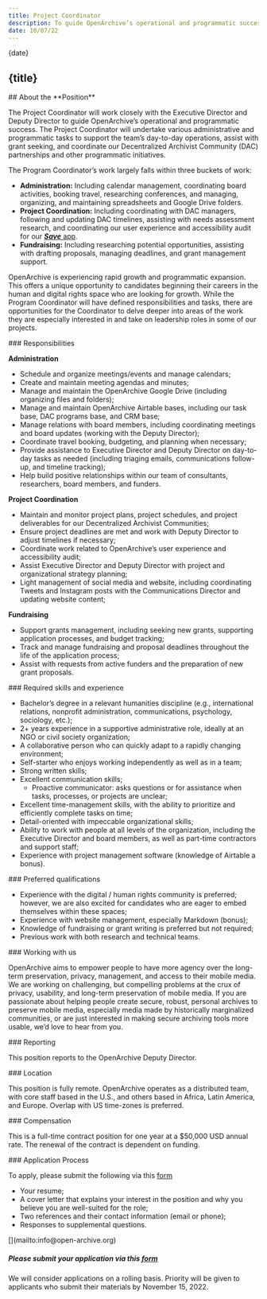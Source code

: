 ```yaml
---
title: Project Coordinator
description: To guide OpenArchive’s operational and programmatic success, we’re seeking a Project Coordinator who will support our team’s day-to-day operations, assist with grant seeking, and coordinate our Decentralized Archivist Community (DAC) partnerships and other programmatic initiatives.
date: 10/07/22
---
```



<JobHeaderSection>
{date}

## {title}

</JobHeaderSection>

<AboutSection />

<AboutPositionSection>
## About the **Position**

The Project Coordinator will work closely with the Executive Director and Deputy Director to guide OpenArchive’s operational and programmatic success. The Project Coordinator will undertake various administrative and programmatic tasks to support the team’s day-to-day operations, assist with grant seeking, and coordinate our Decentralized Archivist Community (DAC) partnerships and other programmatic initiatives.

The Program Coordinator’s work largely falls within three buckets of work:

- **Administration:** Including calendar management, coordinating board activities, booking travel, researching conferences, and managing, organizing, and maintaining spreadsheets and Google Drive folders.
- **Project Coordination:** Including coordinating with DAC managers, following and updating DAC timelines, assisting with needs assessment research, and coordinating our user experience and accessibility audit for our [**_Save_** app](https://open-archive.org/save).
- **Fundraising:** Including researching potential opportunities, assisting with drafting proposals, managing deadlines, and grant management support.

OpenArchive is experiencing rapid growth and programmatic expansion. This offers a unique opportunity to candidates beginning their careers in the human and digital rights space who are looking for growth. While the Program Coordinator will have defined responsibilities and tasks, there are opportunities for the Coordinator to delve deeper into areas of the work they are especially interested in and take on leadership roles in some of our projects.

</AboutPositionSection>

<DetailsSection>
<DetailItem>
### Responsibilities

**Administration**

- Schedule and organize meetings/events and manage calendars;
- Create and maintain meeting agendas and minutes;
- Manage and maintain the OpenArchive Google Drive (including organizing files and folders);
- Manage and maintain OpenArchive Airtable bases, including our task base, DAC programs base, and CRM base;
- Manage relations with board members, including coordinating meetings and board updates (working with the Deputy Director);
- Coordinate travel booking, budgeting, and planning when necessary;
- Provide assistance to Executive Director and Deputy Director on day-to-day tasks as needed (including triaging emails, communications follow-up, and timeline tracking);
- Help build positive relationships within our team of consultants, researchers, board members, and funders.

**Project Coordination**

- Maintain and monitor project plans, project schedules, and project deliverables for our Decentralized Archivist Communities;
- Ensure project deadlines are met and work with Deputy Director to adjust timelines if necessary;
- Coordinate work related to OpenArchive’s user experience and accessibility audit;
- Assist Executive Director and Deputy Director with project and organizational strategy planning;
- Light management of social media and website, including coordinating Tweets and Instagram posts with the Communications Director and updating website content;

**Fundraising**

- Support grants management, including seeking new grants, supporting application processes, and budget tracking;
- Track and manage fundraising and proposal deadlines throughout the life of the application process;
- Assist with requests from active funders and the preparation of new grant proposals.

</DetailItem>
<DetailItem>
### Required skills and experience

- Bachelor’s degree in a relevant humanities discipline (e.g., international relations, nonprofit administration, communications, psychology, sociology, etc.);
- 2+ years experience in a supportive administrative role, ideally at an NGO or civil society organization;
- A collaborative person who can quickly adapt to a rapidly changing environment;
- Self-starter who enjoys working independently as well as in a team;
- Strong written skills;
- Excellent communication skills;
  - Proactive communicator: asks questions or for assistance when tasks, processes, or projects are unclear;
- Excellent time-management skills, with the ability to prioritize and efficiently complete tasks on time;
- Detail-oriented with impeccable organizational skills;
- Ability to work with people at all levels of the organization, including the Executive Director and board members, as well as part-time contractors and support staff;
- Experience with project management software (knowledge of Airtable a bonus).

</DetailItem>
<DetailItem>
### Preferred qualifications

- Experience with the digital / human rights community is preferred; however, we are also excited for candidates who are eager to embed themselves within these spaces;
- Experience with website management, especially Markdown (bonus);
- Knowledge of fundraising or grant writing is preferred but not required;
- Previous work with both research and technical teams.

</DetailItem>
<DetailItem>
  ### Working with us

OpenArchive aims to empower people to have more agency over the long-term preservation, privacy, management, and access to their mobile media. We are working on challenging, but compelling problems at the crux of privacy, usability, and long-term preservation of mobile media. If you are passionate about helping people create secure, robust, personal archives to preserve mobile media, especially media made by historically marginalized communities, or are just interested in making secure archiving tools more usable, we’d love to hear from you.

</DetailItem>
<DetailItem>
  ### Reporting

This position reports to the OpenArchive Deputy Director.

</DetailItem>
<DetailItem>
  ### Location

This position is fully remote. OpenArchive operates as a distributed team, with core staff based in the U.S., and others based in Africa, Latin America, and Europe. Overlap with US time-zones is preferred.

</DetailItem>
<DetailItem>
  ### Compensation

This is a full-time contract position for one year at a $50,000 USD annual rate. The renewal of the contract is dependent on funding.

</DetailItem>
<DetailItem>
  ### Application Process

To apply, please submit the following via this [form](https://airtable.com/shrCnolihL9zW8ok8)

- Your resume;
- A cover letter that explains your interest in the position and why you believe you are well-suited for the role;
- Two references and their contact information (email or phone);
- Responses to supplemental questions.


</DetailItem>
<ContactBox>
  [](mailto:info@open-archive.org)

##### Please submit your application via this [form](https://airtable.com/shrCnolihL9zW8ok8.)

We will consider applications on a rolling basis. Priority will be given to applicants who submit their materials by November 15, 2022.

</ContactBox>
</DetailsSection>

<DiverseSection />
